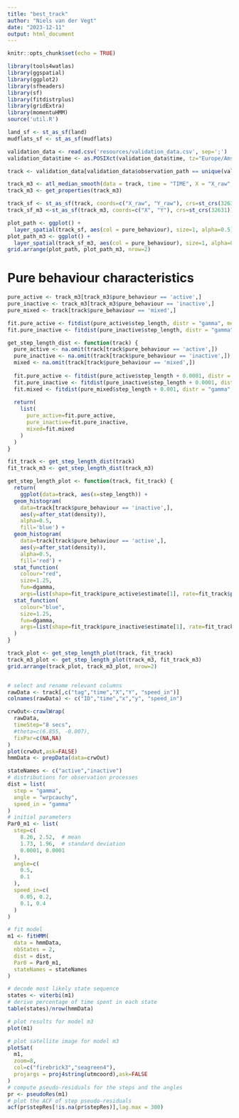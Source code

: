 ```yaml
---
title: "best_track"
author: "Niels van der Vegt"
date: "2023-12-11"
output: html_document
---
```


```r
knitr::opts_chunk$set(echo = TRUE)
```

```r
library(tools4watlas)
library(ggspatial)
library(ggplot2)
library(sfheaders)
library(sf)
library(fitdistrplus)
library(gridExtra)
library(momentuHMM)
source('util.R')
```

```r
land_sf <- st_as_sf(land)
mudflats_sf <- st_as_sf(mudflats)
```

```r
validation_data <- read.csv('resources/validation_data.csv', sep=';')
validation_data$time <- as.POSIXct(validation_data$time, tz="Europe/Amsterdam")
```

```r
track <- validation_data[validation_data$observation_path == unique(validation_data$observation_path)[54],]
```

```r
track_m3 <- atl_median_smooth(data = track, time = "TIME", X = "X_raw", Y = "Y_raw", moving_window = 3)
track_m3 <- get_properties(track_m3)
```

```r
track_sf <- st_as_sf(track, coords=c("X_raw", "Y_raw"), crs=st_crs(32631))
track_sf_m3 <-st_as_sf(track_m3, coords=c("X", "Y"), crs=st_crs(32631))
```

```r
plot_path <- ggplot() +
  layer_spatial(track_sf, aes(col = pure_behaviour), size=1, alpha=0.5)
plot_path_m3 <- ggplot() +
  layer_spatial(track_sf_m3, aes(col = pure_behaviour), size=1, alpha=0.5)
grid.arrange(plot_path, plot_path_m3, nrow=2)
```
# Pure behaviour characteristics 
```r
pure_active <- track_m3[track_m3$pure_behaviour == 'active',]
pure_inactive <- track_m3[track_m3$pure_behaviour == 'inactive',]
pure_mixed <- track[track$pure_behaviour == 'mixed',]

fit.pure_active <- fitdist(pure_active$step_length, distr = "gamma", method = "mle")
fit.pure_inactive <- fitdist(pure_inactive$step_length, distr = "gamma", method = "mle")
```

```r
get_step_length_dist <- function(track) {
  pure_active <- na.omit(track[track$pure_behaviour == 'active',])
  pure_inactive <- na.omit(track[track$pure_behaviour == 'inactive',])
  mixed <- na.omit(track[track$pure_behaviour == 'mixed',])
  
  fit.pure_active <- fitdist(pure_active$step_length + 0.0001, distr = "gamma", method = "mle")
  fit.pure_inactive <- fitdist(pure_inactive$step_length + 0.0001, distr = "gamma", method = "mle")
  fit.mixed <- fitdist(pure_mixed$step_length + 0.001, distr = "gamma", method = "mle")
  
  return(
    list(
      pure_active=fit.pure_active,
      pure_inactive=fit.pure_inactive,
      mixed=fit.mixed
    )
  )
}
```

```r
fit_track <- get_step_length_dist(track)
fit_track_m3 <- get_step_length_dist(track_m3)

get_step_length_plot <- function(track, fit_track) {
  return(
    ggplot(data=track, aes(x=step_length)) + 
  geom_histogram(
    data=track[track$pure_behaviour == 'inactive',], 
    aes(y=after_stat(density)), 
    alpha=0.5, 
    fill='blue') +
  geom_histogram(
    data=track[track$pure_behaviour == 'active',],
    aes(y=after_stat(density)), 
    alpha=0.5, 
    fill='red') +
  stat_function(
    colour="red", 
    size=1.25, 
    fun=dgamma, 
    args=list(shape=fit_track$pure_active$estimate[1], rate=fit_track$pure_active$estimate[2])) +
  stat_function(
    colour="blue", 
    size=1.25, 
    fun=dgamma, 
    args=list(shape=fit_track$pure_inactive$estimate[1], rate=fit_track$pure_inactive$estimate[2]))
  )
}

track_plot <- get_step_length_plot(track, fit_track)
track_m3_plot <- get_step_length_plot(track_m3, fit_track_m3)
grid.arrange(track_plot, track_m3_plot, nrow=2)
```

```r

```

```r
# select and rename relevant columns
rawData <- track[,c("tag","time","X","Y", "speed_in")]
colnames(rawData) <- c("ID","time","x","y", "speed_in")

crwOut<-crawlWrap(
  rawData,
  timeStep="8 secs",
  #theta=c(6.855, -0.007),
  fixPar=c(NA,NA)
)
plot(crwOut,ask=FALSE)
hmmData <- prepData(data=crwOut)

stateNames <- c("active","inactive")
# distributions for observation processes
dist = list(
  step = "gamma", 
  angle = "wrpcauchy",
  speed_in = "gamma"
)
# initial parameters
Par0_m1 <- list(
  step=c(
    8.26, 2.52,  # mean
    1.73, 1.96,  # standard deviation
    0.0001, 0.0001
  ),
  angle=c(
    0.5,
    0.1
  ),
  speed_in=c(
    0.05, 0.2,
    0.1, 0.4
  )
)

# fit model
m1 <- fitHMM(
  data = hmmData, 
  nbStates = 2, 
  dist = dist, 
  Par0 = Par0_m1, 
  stateNames = stateNames
)

# decode most likely state sequence
states <- viterbi(m1)
# derive percentage of time spent in each state
table(states)/nrow(hmmData)

# plot results for model m3
plot(m1)

# plot satellite image for model m3
plotSat(
  m1,
  zoom=8,
  col=c("firebrick3","seagreen4"),
  projargs = proj4string(utmcoord),ask=FALSE
)
# compute pseudo-residuals for the steps and the angles
pr <- pseudoRes(m1)
# plot the ACF of step pseudo-residuals
acf(pr$stepRes[!is.na(pr$stepRes)],lag.max = 300)
```

